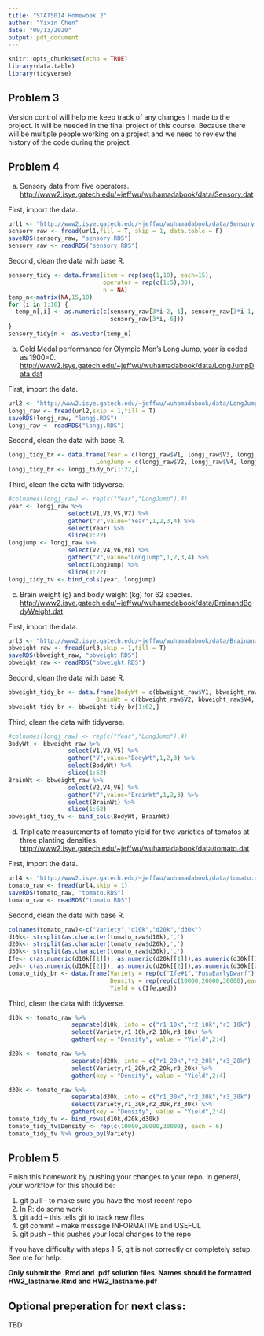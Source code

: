 ```yaml
---
title: "STAT5014 Homewoek 2"
author: "Yixin Chen"
date: "09/13/2020"
output: pdf_document
---
```


```r
knitr::opts_chunk$set(echo = TRUE)
library(data.table)
library(tidyverse)
```

  
## Problem 3

Version control will help me keep track of any changes I made to the project. It will be needed in the final project of this course. Because there will be multiple people working on a project and we need to review the history of the code during the project.

## Problem 4

a. Sensory data from five operators.   
<http://www2.isye.gatech.edu/~jeffwu/wuhamadabook/data/Sensory.dat> 

First, import the data.
```r
url1 <- "http://www2.isye.gatech.edu/~jeffwu/wuhamadabook/data/Sensory.dat"
sensory_raw <- fread(url1,fill = T, skip = 1, data.table = F)
saveRDS(sensory_raw, "sensory.RDS")
sensory_raw <- readRDS("sensory.RDS")
```
Second, clean the data with base R.
```r
sensory_tidy <- data.frame(item = rep(seq(1,10), each=15),
                           operator = rep(c(1:5),30),
                           n = NA)
temp_n<-matrix(NA,15,10)
for (i in 1:10) {
  temp_n[,i] <- as.numeric(c(sensory_raw[3*i-2,-1], sensory_raw[3*i-1,-6],
                             sensory_raw[3*i,-6]))
}
sensory_tidy$n <- as.vector(temp_n)
```

b. Gold Medal performance for Olympic Men's Long Jump, year is coded as 1900=0.  
<http://www2.isye.gatech.edu/~jeffwu/wuhamadabook/data/LongJumpData.dat>  

First, import the data.
```r
url2 <- "http://www2.isye.gatech.edu/~jeffwu/wuhamadabook/data/LongJumpData.dat"
longj_raw <- fread(url2,skip = 1,fill = T)
saveRDS(longj_raw, "longj.RDS")
longj_raw <- readRDS("longj.RDS")
```
Second, clean the data with base R.
```r
longj_tidy_br <- data.frame(Year = c(longj_raw$V1, longj_raw$V3, longj_raw$V5, longj_raw$V7),
                         LongJump = c(longj_raw$V2, longj_raw$V4, longj_raw$V6, longj_raw$V8))
longj_tidy_br <- longj_tidy_br[1:22,]
```

Third, clean the data with tidyverse.
```r
#colnames(longj_raw) <- rep(c("Year","LongJump"),4)
year <- longj_raw %>%
                 select(V1,V3,V5,V7) %>%
                 gather("V",value="Year",1,2,3,4) %>%
                 select(Year) %>%
                 slice(1:22)
longjump <- longj_raw %>%
                 select(V2,V4,V6,V8) %>%
                 gather("V",value="LongJump",1,2,3,4) %>%
                 select(LongJump) %>%
                 slice(1:22)
longj_tidy_tv <- bind_cols(year, longjump)
```

c. Brain weight (g) and body weight (kg) for 62 species.    
<http://www2.isye.gatech.edu/~jeffwu/wuhamadabook/data/BrainandBodyWeight.dat>  

First, import the data.
```r
url3 <- "http://www2.isye.gatech.edu/~jeffwu/wuhamadabook/data/BrainandBodyWeight.dat"
bbweight_raw <- fread(url3,skip = 1,fill = T)
saveRDS(bbweight_raw, "bbweight.RDS")
bbweight_raw <- readRDS("bbweight.RDS")
```
Second, clean the data with base R.
```r
bbweight_tidy_br <- data.frame(BodyWt = c(bbweight_raw$V1, bbweight_raw$V3, bbweight_raw$V5),
                         BrainWt = c(bbweight_raw$V2, bbweight_raw$V4, bbweight_raw$V6))
bbweight_tidy_br <- bbweight_tidy_br[1:62,]
```

Third, clean the data with tidyverse.
```r
#colnames(longj_raw) <- rep(c("Year","LongJump"),4)
BodyWt <- bbweight_raw %>%
                 select(V1,V3,V5) %>%
                 gather("V",value="BodyWt",1,2,3) %>%
                 select(BodyWt) %>%
                 slice(1:62)
BrainWt <- bbweight_raw %>%
                 select(V2,V4,V6) %>%
                 gather("V",value="BrainWt",1,2,3) %>%
                 select(BrainWt) %>%
                 slice(1:62)
bbweight_tidy_tv <- bind_cols(BodyWt, BrainWt)
```

d. Triplicate measurements of tomato yield for two varieties of tomatos at three planting densities.  
<http://www2.isye.gatech.edu/~jeffwu/wuhamadabook/data/tomato.dat>  

First, import the data.
```r
url4 <- "http://www2.isye.gatech.edu/~jeffwu/wuhamadabook/data/tomato.dat"
tomato_raw <- fread(url4,skip = 1)
saveRDS(tomato_raw, "tomato.RDS")
tomato_raw <- readRDS("tomato.RDS")
```

Second, clean the data with base R.
```r
colnames(tomato_raw)<-c("Variety","d10k","d20k","d30k")
d10k<- strsplit(as.character(tomato_raw$d10k),',') 
d20k<- strsplit(as.character(tomato_raw$d20k),',') 
d30k<- strsplit(as.character(tomato_raw$d30k),',') 
Ife<- c(as.numeric(d10k[[1]]), as.numeric(d20k[[1]]),as.numeric(d30k[[1]]))
ped<- c(as.numeric(d10k[[2]]), as.numeric(d20k[[2]]),as.numeric(d30k[[2]]))
tomato_tidy_br <- data.frame(Variety = rep(c("Ife#1","PusaEarlyDwarf"), each = 9),
                             Density = rep(rep(c(10000,20000,30000),each = 3),2),
                             Yield = c(Ife,ped))
```

Third, clean the data with tidyverse.
```r
d10k <- tomato_raw %>%
                  separate(d10k, into = c("r1_10k","r2_10k","r3_10k") ,sep = ",") %>%
                  select(Variety,r1_10k,r2_10k,r3_10k) %>%
                  gather(key = "Density", value = "Yield",2:4)

d20k <- tomato_raw %>%
                  separate(d20k, into = c("r1_20k","r2_20k","r3_20k") ,sep = ",") %>%
                  select(Variety,r1_20k,r2_20k,r3_20k) %>%
                  gather(key = "Density", value = "Yield",2:4)

d30k <- tomato_raw %>%
                  separate(d30k, into = c("r1_30k","r2_30k","r3_30k") ,sep = ",") %>%
                  select(Variety,r1_30k,r2_30k,r3_30k) %>%
                  gather(key = "Density", value = "Yield",2:4)
tomato_tidy_tv <- bind_rows(d10k,d20k,d30k)
tomato_tidy_tv$Density <- rep(c(10000,20000,30000), each = 6)
tomato_tidy_tv %>% group_by(Variety)
```
## Problem 5

Finish this homework by pushing your changes to your repo.  In general, your workflow for this should be:  

1. git pull -- to make sure you have the most recent repo  
2. In R: do some work  
3. git add -- this tells git to track new files  
4. git commit -- make message INFORMATIVE and USEFUL  
5. git push -- this pushes your local changes to the repo  

If you have difficulty with steps 1-5, git is not correctly or completely setup.  See me for help.

**Only submit the .Rmd and .pdf solution files.  Names should be formatted HW2_lastname.Rmd and HW2_lastname.pdf**

## Optional preperation for next class:  

TBD



